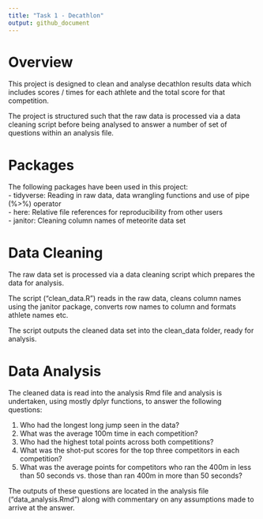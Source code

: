 ```yaml
---
title: "Task 1 - Decathlon"
output: github_document
---
```


# Overview

This project is designed to clean and analyse decathlon results data which
includes scores / times for each athlete and the total score for that 
competition.

The project is structured such that the raw data is processed via a data
cleaning script before being analysed to answer a number of set of questions
within an analysis file.

# Packages

The following packages have been used in this project:  
- tidyverse:
  Reading in raw data, data wrangling functions and use of pipe (%>%) operator  
- here:
  Relative file references for reproducibility from other users  
- janitor:
  Cleaning column names of meteorite data set  

# Data Cleaning

The raw data set is processed via a data cleaning script which prepares the data
for analysis.

The script ("clean_data.R") reads in the raw data, cleans column names using the
janitor package, converts row names to column and formats athlete names etc.

The script outputs the cleaned data set into the clean_data folder, ready for
analysis.

# Data Analysis

The cleaned data is read into the analysis Rmd file and analysis is undertaken,
using mostly dplyr functions, to answer the following questions:

1. Who had the longest long jump seen in the data?  
2. What was the average 100m time in each competition?  
3. Who had the highest total points across both competitions?  
4. What was the shot-put scores for the top three competitors in each
competition?  
5. What was the average points for competitors who ran the 400m in less than 50
seconds vs. those than ran 400m in more than 50 seconds?  

The outputs of these questions are located in the analysis file
("data_analysis.Rmd") along with commentary on any assumptions made to arrive
at the answer.
